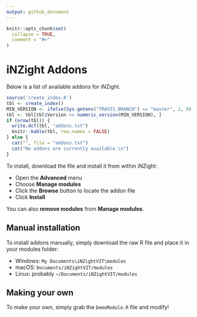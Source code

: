 ```yaml
---
output: github_document
---
```


<!-- README.md is generated from README.Rmd. Please edit that file -->

```r
knitr::opts_chunk$set(
  collapse = TRUE,
  comment = "#>"
)
```

# iNZight Addons

Below is a list of available addons for iNZight.

```r
source('create_index.R')
tbl <- create_index()
MIN_VERSION <- ifelse(Sys.getenv("TRAVIS_BRANCH") == "master", 1, 0)
tbl <- tbl[tbl$Version >= numeric_version(MIN_VERSION), ]
if (nrow(tbl)) {
  write.dcf(tbl, "addons.txt")
  knitr::kable(tbl, row.names = FALSE)
} else {
  cat("", file = "addons.txt")
  cat("No addons are currently available.\n")
}
```

To install, download the file and install it from within iNZight:

- Open the __Advanced__ menu
- Choose __Manage modules__
- Click the __Browse__ button to locate the addon file
- Click __Install__

You can also __remove modules__ from __Manage modules__.


## Manual installation

To install addons manually, simply download the raw R file
and place it in your modules folder:

- Windows: `My Documents\iNZightVIT\modules`
- macOS: `Documents/iNZightVIT/modules`
- Linux: probably `~/Documents/iNZightVIT/modules`


## Making your own

To make your own, simply grab the `DemoModule.R` file and modify!
